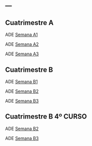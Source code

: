 ---
---


## Cuatrimestre A
ADE [Semana A1](Examenes_ADE_semana_A1.html)

ADE [Semana A2](Examenes_ADE_semana_A2.html)

ADE [Semana A3](Examenes_ADE_semana_A3.html)

## Cuatrimestre B

ADE [Semana B1](Examenes_ADE_semana_B1.html)

ADE [Semana B2](Examenes_ADE_semana_B2.html)

ADE [Semana B3](Examenes_ADE_semana_B3.html)


## Cuatrimestre B 4º CURSO

ADE [Semana B2](Examenes_ADE_semana_4B2.html)

ADE [Semana B3](Examenes_ADE_semana_4B3.html)
